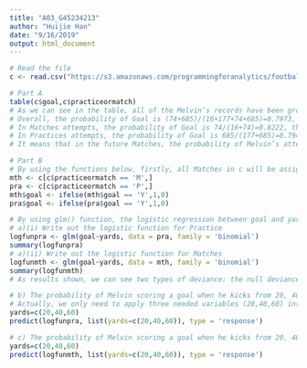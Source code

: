 ---
title: "A03_G45234213"
author: "Huijie Han"
date: "9/16/2019"
output: html_document
---

```{r}
# Read the file
c <- read.csv("https://s3.amazonaws.com/programmingforanalytics/footballkicks.csv")
```


```{r}
# Part A
table(c$goal,c$practiceormatch)
# As we can see in the table, all of the Melvin’s records have been grouped in a readily way. 
# Overall, the probability of Goal is (74+685)/(16+177+74+685)=0.7973, the probability of Not Goal is (16+177)/(16+177+74+685)=0.2027;
# In Matches attempts, the probability of Goal is 74/(16+74)=0.8222, the probability of Not Goal is 16/(16+74)=0.1778;
# In Practices attempts, the probability of Goal is 685/(177+685)=0.7947, the probability of Not Goal is 177/(177+685)=0.2053;
# It means that in the future Matches, the probability of Melvin’s attempts at field goals is 0.8222, and in the future practices the probability of Melvin’s attempts at field goals is 0.925.
```


```{r}
# Part B
# By using the functions below, firstly, all Matches in c will be assigned to mth, and all Practices in c will be assigned to pra; secondly, two values (Y/N) of variable "goal" in mth and pra will be replaced by 1 and 0 respectively.
mth <- c[c$practiceormatch == 'M',]
pra <- c[c$practiceormatch == 'P',]
mth$goal <- ifelse(mth$goal == 'Y',1,0)
pra$goal <- ifelse(pra$goal == 'Y',1,0)
```
```{r}
# By using glm() function, the logistic regression between goal and yards will be established and accordingly the result will be produced by using summary() function.
# a)(i) Write out the logistic function for Practice
logfunpra <- glm(goal~yards, data = pra, family = 'binomial')
summary(logfunpra)
# a)(ii) Write out the logistic function for Matches
logfunmth <- glm(goal~yards, data = mth, family = 'binomial')
summary(logfunmth)
# As results shown, we can see two types of deviance: the null deviance and the residual deviance. The null deviance shows how well the response variable is predicted by a model that includes only the intercept (grand mean). For Practices, the null deviance for our model is 875.30 with 861 degrees of freedom,  Once we add the explanatory variable (yards) the deviance decreased to 741.28 with 860 degrees of freedom. The Residual Deviance has reduced by 134.02 with a loss of 1 degrees of freedom. The p-value associated with this difference is 0. For Matches, the null deviance for our model is 84.241 with 89 degrees of freedom,  Once we add the explanatory variable (yards) the deviance decreased to 77.735 with 88 degrees of freedom. The Residual Deviance has reduced by 6.506 with a loss of 1 degrees of freedom. The p-value associated with this difference is 0.
```


```{r}
# b) The probability of Melvin scoring a goal when he kicks from 20, 40 and 60 yards in practice?
# Actually, we only need to apply three needed variables (20,40,60) into predict() function which is used to generate the corresponding probability.
yards=c(20,40,60)
predict(logfunpra, list(yards=c(20,40,60)), type = 'response')
```


```{r}
# c) The probability of Melvin scoring a goal when he kicks from 20, 40 and 60 yards in matches?
yards=c(20,40,60)
predict(logfunmth, list(yards=c(20,40,60)), type = 'response')
```
























